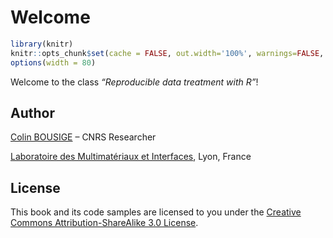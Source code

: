 # Welcome {.unnumbered}

```r
library(knitr)
knitr::opts_chunk$set(cache = FALSE, out.width='100%', warnings=FALSE, message=FALSE)
options(width = 80)
```

Welcome to the class *"Reproducible data treatment with R"*!


## Author {.unnumbered}

[Colin BOUSIGE](mailto:colin.bousige@cnrs.fr) -- CNRS Researcher

[Laboratoire des Multimatériaux et Interfaces](http://lmi.cnrs.fr/), Lyon, France

## License {.unnumbered}

This book and its code samples are licensed to you under the [Creative Commons Attribution-ShareAlike 3.0 License](http://creativecommons.org/licenses/by-sa/3.0/).
